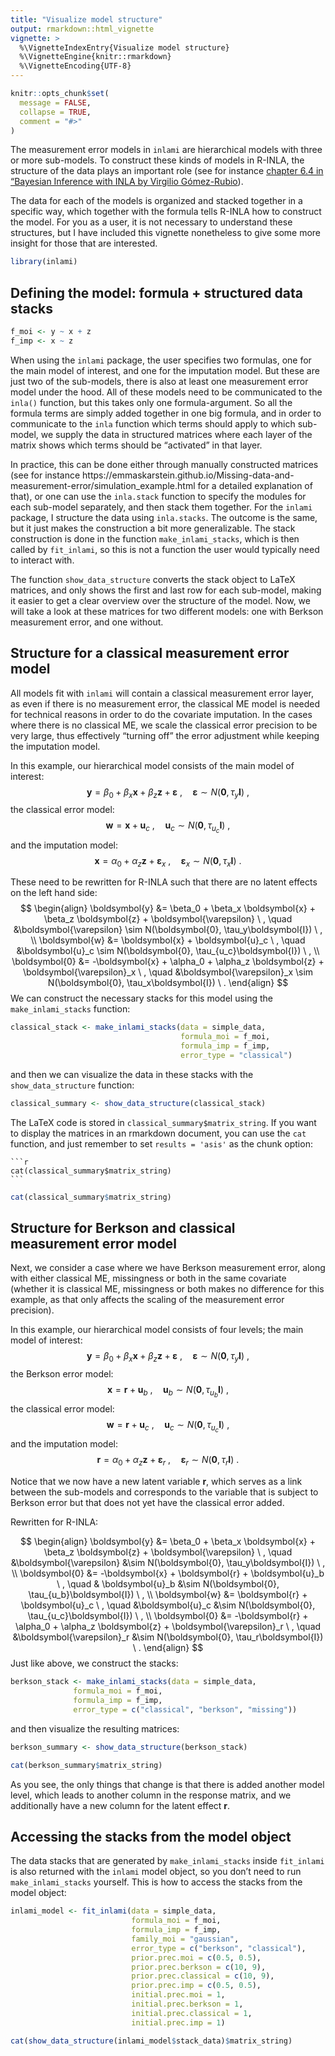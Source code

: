 ```yaml
---
title: "Visualize model structure"
output: rmarkdown::html_vignette
vignette: >
  %\VignetteIndexEntry{Visualize model structure}
  %\VignetteEngine{knitr::rmarkdown}
  %\VignetteEncoding{UTF-8}
---
```


```r
knitr::opts_chunk$set(
  message = FALSE,
  collapse = TRUE,
  comment = "#>"
)
```

The measurement error models in `inlami` are hierarchical models with three or more sub-models. To construct these kinds of models in R-INLA, the structure of the data plays an important role (see for instance [chapter 6.4 in "Bayesian Inference with INLA by Virgilio Gómez-Rubio](https://becarioprecario.bitbucket.io/inla-gitbook/ch-INLAfeatures.html#sec:sevlik)). 

The data for each of the models is organized and stacked together in a specific way, which together with the formula tells R-INLA how to construct the model. For you as a user, it is not necessary to understand these structures, but I have included this vignette nonetheless to give some more insight for those that are interested. 

```r
library(inlami)
```

## Defining the model: formula + structured data stacks

```r
f_moi <- y ~ x + z
f_imp <- x ~ z
```

When using the `inlami` package, the user specifies two formulas, one for the main model of interest, and one for the imputation model. But these are just two of the sub-models, there is also at least one measurement error model under the hood. All of these models need to be communicated to the `inla()` function, but this takes only one formula-argument. So all the formula terms are simply added together in one big formula, and in order to communicate to the `inla` function which terms should apply to which sub-model, we supply the data in structured matrices where each layer of the matrix shows which terms should be "activated" in that layer. 

In practice, this can be done either through manually constructed matrices (see for instance https://emmaskarstein.github.io/Missing-data-and-measurement-error/simulation_example.html for a detailed explanation of that), or one can use the `inla.stack` function to specify the modules for each sub-model separately, and then stack them together. For the `inlami` package, I structure the data using `inla.stacks`. The outcome is the same, but it just makes the construction a bit more generalizable. The stack construction is done in the function `make_inlami_stacks`, which is then called by `fit_inlami`, so this is not a function the user would typically need to interact with. 


The function `show_data_structure` converts the stack object to LaTeX matrices, and only shows the first and last row for each sub-model, making it easier to get a clear overview over the structure of the model. Now, we will take a look at these matrices for two different models: one with Berkson measurement error, and one without.


## Structure for a classical measurement error model

All models fit with `inlami` will contain a classical measurement error layer, as even if there is no measurement error, the classical ME model is needed for technical reasons in order to do the covariate imputation. In the cases where there is no classical ME, we scale the classical error precision to be very large, thus effectively "turning off" the error adjustment while keeping the imputation model.

In this example, our hierarchical model consists of the main model of interest:
$$
\boldsymbol{y} = \beta_0 + \beta_x \boldsymbol{x} + \beta_z \boldsymbol{z} + \boldsymbol{\varepsilon} \ , \quad \boldsymbol{\varepsilon} \sim N(\boldsymbol{0}, \tau_y\boldsymbol{I}) \ ,
$$
the classical error model:
$$
  \boldsymbol{w} = \boldsymbol{x} + \boldsymbol{u}_c \ , \quad \boldsymbol{u}_c \sim N(\boldsymbol{0}, \tau_{u_c}\boldsymbol{I}) \ ,
$$
and the imputation model:
$$
\boldsymbol{x} = \alpha_0 + \alpha_z \boldsymbol{z} + \boldsymbol{\varepsilon}_x \ , \quad \boldsymbol{\varepsilon}_x \sim N(\boldsymbol{0}, \tau_x\boldsymbol{I}) \ .
$$

These need to be rewritten for R-INLA such that there are no latent effects on the left hand side: 
$$
\begin{align}
  \boldsymbol{y} &= \beta_0 + \beta_x \boldsymbol{x} + \beta_z \boldsymbol{z} + \boldsymbol{\varepsilon} \ , \quad &\boldsymbol{\varepsilon} \sim N(\boldsymbol{0}, \tau_y\boldsymbol{I}) \ , \\
  \boldsymbol{w} &= \boldsymbol{x} + \boldsymbol{u}_c \ , \quad &\boldsymbol{u}_c \sim N(\boldsymbol{0}, \tau_{u_c}\boldsymbol{I}) \ , \\
  \boldsymbol{0} &= -\boldsymbol{x} + \alpha_0 + \alpha_z \boldsymbol{z} + \boldsymbol{\varepsilon}_x \ , \quad &\boldsymbol{\varepsilon}_x \sim N(\boldsymbol{0}, \tau_x\boldsymbol{I}) \ .
\end{align}
$$
We can construct the necessary stacks for this model using the `make_inlami_stacks` function:

```r
classical_stack <- make_inlami_stacks(data = simple_data,
                                      formula_moi = f_moi,
                                      formula_imp = f_imp,
                                      error_type = "classical")
```

and then we can visualize the data in these stacks with the `show_data_structure` function:

```r
classical_summary <- show_data_structure(classical_stack)
```

The LaTeX code is stored in `classical_summary$matrix_string`. If you want to display the matrices in an rmarkdown document, you can use the `cat` function, and just remember to set `results = 'asis'` as the chunk option:

````verbatim
```r
cat(classical_summary$matrix_string)
```
````

```r
cat(classical_summary$matrix_string)
```


## Structure for Berkson and classical measurement error model
Next, we consider a case where we have Berkson measurement error, along with either classical ME, missingness or both in the same covariate (whether it is classical ME, missingness or both makes no difference for this example, as that only affects the scaling of the measurement error precision).

In this example, our hierarchical model consists of four levels; the main model of interest:
$$
\boldsymbol{y} = \beta_0 + \beta_x \boldsymbol{x} + \beta_z \boldsymbol{z} + \boldsymbol{\varepsilon} \ , \quad \boldsymbol{\varepsilon} \sim N(\boldsymbol{0}, \tau_y\boldsymbol{I}) \ ,
$$
the Berkson error model:
$$
  \boldsymbol{x} = \boldsymbol{r} + \boldsymbol{u}_b \ , \quad \boldsymbol{u}_b \sim N(\boldsymbol{0}, \tau_{u_b}\boldsymbol{I}) \ ,
$$
the classical error model:
$$
  \boldsymbol{w} = \boldsymbol{r} + \boldsymbol{u}_c \ , \quad \boldsymbol{u}_c \sim N(\boldsymbol{0}, \tau_{u_c}\boldsymbol{I}) \ ,
$$
and the imputation model:
$$
\boldsymbol{r} = \alpha_0 + \alpha_z \boldsymbol{z} + \boldsymbol{\varepsilon}_r \ , \quad \boldsymbol{\varepsilon}_r \sim N(\boldsymbol{0}, \tau_r\boldsymbol{I}) \ .
$$

Notice that we now have a new latent variable $\boldsymbol{r}$, which serves as a link between the sub-models and corresponds to the variable that is subject to Berkson error but that does not yet have the classical error added. 

Rewritten for R-INLA: 

$$
\begin{align}
  \boldsymbol{y} &= \beta_0 + \beta_x \boldsymbol{x} + \beta_z \boldsymbol{z} + \boldsymbol{\varepsilon} \ , \quad &\boldsymbol{\varepsilon} &\sim N(\boldsymbol{0}, \tau_y\boldsymbol{I}) \ , \\
  \boldsymbol{0} &= -\boldsymbol{x} + \boldsymbol{r} + \boldsymbol{u}_b \ , \quad & \boldsymbol{u}_b &\sim N(\boldsymbol{0}, \tau_{u_b}\boldsymbol{I}) \ , \\
  \boldsymbol{w} &= \boldsymbol{r} + \boldsymbol{u}_c \ , \quad &\boldsymbol{u}_c &\sim N(\boldsymbol{0}, \tau_{u_c}\boldsymbol{I}) \ , \\
  \boldsymbol{0} &= -\boldsymbol{r} + \alpha_0 + \alpha_z \boldsymbol{z} + \boldsymbol{\varepsilon}_r \ , \quad &\boldsymbol{\varepsilon}_r &\sim N(\boldsymbol{0}, \tau_r\boldsymbol{I}) \ .
\end{align}
$$
Just like above, we construct the stacks:
```r
berkson_stack <- make_inlami_stacks(data = simple_data,
              formula_moi = f_moi,
              formula_imp = f_imp,
              error_type = c("classical", "berkson", "missing"))
```

and then visualize the resulting matrices:
```r
berkson_summary <- show_data_structure(berkson_stack)
```


```r
cat(berkson_summary$matrix_string)
```


As you see, the only things that change is that there is added another model level, which leads to another column in the response matrix, and we additionally have a new column for the latent effect $\boldsymbol{r}$.

## Accessing the stacks from the model object

The data stacks that are generated by `make_inlami_stacks` inside `fit_inlami` is also returned with the `inlami` model object, so you don't need to run `make_inlami_stacks` yourself. This is how to access the stacks from the model object:

```r
inlami_model <- fit_inlami(data = simple_data,
                           formula_moi = f_moi,
                           formula_imp = f_imp,
                           family_moi = "gaussian",
                           error_type = c("berkson", "classical"),
                           prior.prec.moi = c(0.5, 0.5),
                           prior.prec.berkson = c(10, 9),
                           prior.prec.classical = c(10, 9),
                           prior.prec.imp = c(0.5, 0.5),
                           initial.prec.moi = 1,
                           initial.prec.berkson = 1,
                           initial.prec.classical = 1,
                           initial.prec.imp = 1)

cat(show_data_structure(inlami_model$stack_data)$matrix_string)
```

